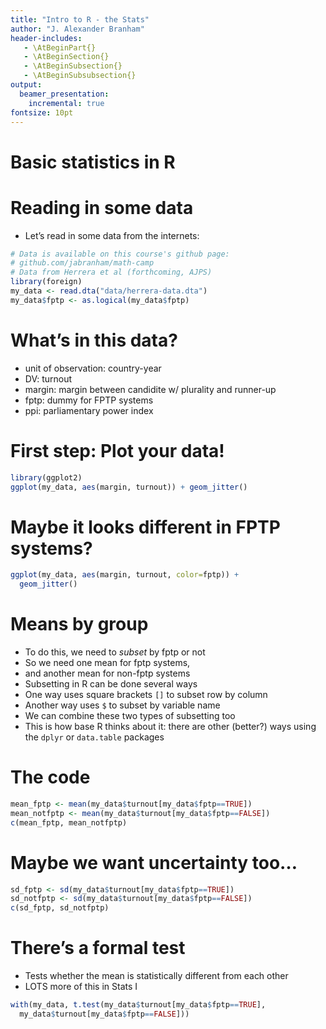 ```yaml
---
title: "Intro to R - the Stats"
author: "J. Alexander Branham"
header-includes: 
   - \AtBeginPart{}
   - \AtBeginSection{}
   - \AtBeginSubsection{}
   - \AtBeginSubsubsection{}
output: 
  beamer_presentation:
    incremental: true
fontsize: 10pt
---
```


# Basic statistics in R

# Reading in some data
* Let's read in some data from the internets:

```r
# Data is available on this course's github page:
# github.com/jabranham/math-camp
# Data from Herrera et al (forthcoming, AJPS)
library(foreign)
my_data <- read.dta("data/herrera-data.dta")
my_data$fptp <- as.logical(my_data$fptp)
```

# What's in this data?
* unit of observation: country-year
* DV: turnout
* margin: margin between candidite w/ plurality and runner-up
* fptp: dummy for FPTP systems
* ppi: parliamentary power index 

# First step: Plot your data! 
```r
library(ggplot2)
ggplot(my_data, aes(margin, turnout)) + geom_jitter()
```

# Maybe it looks different in FPTP systems?
```r
ggplot(my_data, aes(margin, turnout, color=fptp)) + 
  geom_jitter()
```

# Means by group
* To do this, we need to *subset* by fptp or not
* So we need one mean for fptp systems, 
* and another mean for non-fptp systems 
* Subsetting in R can be done several ways
* One way uses square brackets `[]` to subset row by column
* Another way uses `$` to subset by variable name
* We can combine these two types of subsetting too
* This is how base R thinks about it: there are other (better?) ways using the `dplyr` or `data.table` packages

# The code
```r
mean_fptp <- mean(my_data$turnout[my_data$fptp==TRUE])
mean_notfptp <- mean(my_data$turnout[my_data$fptp==FALSE])
c(mean_fptp, mean_notfptp)
```

# Maybe we want uncertainty too...
```r
sd_fptp <- sd(my_data$turnout[my_data$fptp==TRUE])
sd_notfptp <- sd(my_data$turnout[my_data$fptp==FALSE])
c(sd_fptp, sd_notfptp)
```

# There's a formal test
* Tests whether the mean is statistically different from each other
* LOTS more of this in Stats I
```r
with(my_data, t.test(my_data$turnout[my_data$fptp==TRUE],
  my_data$turnout[my_data$fptp==FALSE]))
```



